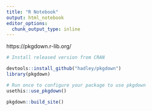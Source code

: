 ```yaml
---
title: "R Notebook"
output: html_notebook
editor_options: 
  chunk_output_type: inline
---
```

https://pkgdown.r-lib.org/

```r
# Install released version from CRAN

devtools::install_github("hadley/pkgdown")
library(pkgdown)

# Run once to configure your package to use pkgdown
usethis::use_pkgdown()

pkgdown::build_site()

```

